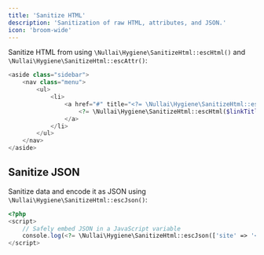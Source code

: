 ```yaml
---
title: 'Sanitize HTML'
description: 'Sanitization of raw HTML, attributes, and JSON.'
icon: 'broom-wide'
---
```


Sanitize HTML from using `\Nullai\Hygiene\SanitizeHtml::escHtml()` and `\Nullai\Hygiene\SanitizeHtml::escAttr()`:

```php
<aside class="sidebar">
    <nav class="menu">
        <ul>
            <li>
                <a href="#" title="<?= \Nullai\Hygiene\SanitizeHtml::escAttr($linkTitle) ?>">
                    <?= \Nullai\Hygiene\SanitizeHtml::escHtml($linkTitle) ?>
                </a>
            </li>
        </ul>
    </nav>
</aside>
```

## Sanitize JSON

Sanitize data and encode it as JSON using `\Nullai\Hygiene\SanitizeHtml::escJson()`:

```php
<?php
<script>
    // Safely embed JSON in a JavaScript variable
    console.log(<?= \Nullai\Hygiene\SanitizeHtml::escJson(['site' => '<My Site>']) ?>);
</script>
```